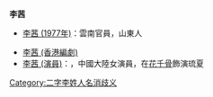 '''李茜'''

*[[李茜_(1977年)|李茜 (1977年)]]：雲南官員，山東人

*[[李茜_(香港編劇)|李茜 (香港編劇)]]
*[[李茜_(演員)|李茜 (演員)]]：，中國大陸女演員，在[[花千骨|花千骨]]飾演琉夏

{{disambig}}
[[Category:二字李姓人名消歧义|Category:二字李姓人名消歧义]]